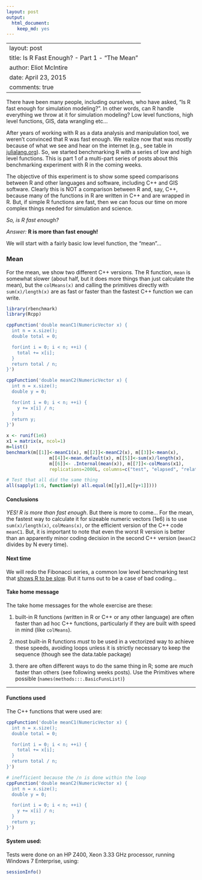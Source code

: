 ```yaml
---
layout: post
output:
  html_document:
    keep_md: yes
---
```

---
layout: post
title: Is R Fast Enough? - Part 1 - "The Mean"
author: Eliot McIntire
date: April 23, 2015
comments: true
---

There have been many people, including ourselves, who have asked, "Is R fast enough for simulation modeling?". In other words, can R handle everything we throw at it for simulation modeling?  Low level functions, high level functions, GIS, data wrangling etc... 

After years of working with R as a data analysis and manipulation tool, we weren't convinced that R was fast enough. We realize now that was mostly because of what we see and hear on the internet (e.g., see table in [julialang.org](http://julialang.org)). So, we started benchmarking R with a series of low and high level functions. This is part 1 of a multi-part series of posts about this benchmarking experiment with R in the coming weeks. 

The objective of this experiment is to show some speed comparisons between R and other languages and software, including C++ and GIS software. Clearly this is NOT a comparison between R and, say, C++, because many of the functions in R are written in C++ and are wrapped in R. But, if simple R functions are fast, then we can focus our time on more complex things needed for simulation and science.

*So, is R fast enough?* 

*Answer:* **R is more than fast enough!**

We will start with a fairly basic low level function, the "mean"...

### Mean
For the mean, we show two different C++ versions. The R function, `mean` is somewhat slower (about half, but it does more things than just calculate the mean), but the `colMeans(x)` and calling the primitives directly with `sum(x)/length(x)` are as fast or  faster than the fastest C++ function we can write.

```r
library(rbenchmark)
library(Rcpp)
```

```r
cppFunction('double meanC1(NumericVector x) {
  int n = x.size();
  double total = 0;

  for(int i = 0; i < n; ++i) {
    total += x[i];
  }
  return total / n;
}')

cppFunction('double meanC2(NumericVector x) {
  int n = x.size();
  double y = 0;

  for(int i = 0; i < n; ++i) {
    y += x[i] / n;
  }
  return y;
}')

```


```r
x <- runif(1e6)
x1 = matrix(x, ncol=1)
m=list()
benchmark(m[[1]]<-meanC1(x), m[[2]]<-meanC2(x), m[[3]]<-mean(x), 
                m[[4]]<-mean.default(x), m[[5]]<-sum(x)/length(x), 
                m[[6]]<- .Internal(mean(x)), m[[7]]<-colMeans(x1),
                replications=2000L, columns=c("test", "elapsed", "relative"), order="relative")

# Test that all did the same thing
all(sapply(1:6, function(y) all.equal(m[[y]],m[[y+1]])))
```

#### Conclusions

*YES! R is more than fast enough*. But there is more to come... For the mean, the fastest way to calculate it for sizeable numeric vectors (1e6) is to use `sum(x)/length(x)`, `colMeans(x)`, or the efficient version of the C++ code `meanC1`. But, it is important to note that even the worst R version is better than an apparently minor coding decision in the second C++ version (`meanC2` divides by N every time). 

#### Next time

We will redo the Fibonacci series, a common low level benchmarking test that [shows R to be slow](http://julialang.org).  But it turns out to be a case of bad coding...

#### Take home message

The take home messages for the whole exercise are these: 

  1. built-in R functions (written in R or C++ or any other language) are often faster than ad hoc C++ functions, particularly if they are built with speed in mind (like `colMeans`).

  1. most built-in R functions *must* to be used in a vectorized way to achieve these speeds, avoiding loops unless it is strictly necessary to keep the sequence (though see the data.table package)

  1. there are often different ways to do the same thing in R; some are *much* faster than others (see following weeks posts). Use the Primitives where possible (`names(methods:::.BasicFunsList)`)

--------------------

#### Functions used

The C++ functions that were used are:


```r
cppFunction('double meanC1(NumericVector x) {
  int n = x.size();
  double total = 0;

  for(int i = 0; i < n; ++i) {
    total += x[i];
  }
  return total / n;
}')

# inefficient because the /n is done within the loop
cppFunction('double meanC2(NumericVector x) {
  int n = x.size();
  double y = 0;

  for(int i = 0; i < n; ++i) {
    y += x[i] / n;
  }
  return y;
}')

```

#### System used:
Tests were done on an HP Z400, Xeon 3.33 GHz processor, running Windows 7 Enterprise, using:

```r
sessionInfo()
```
